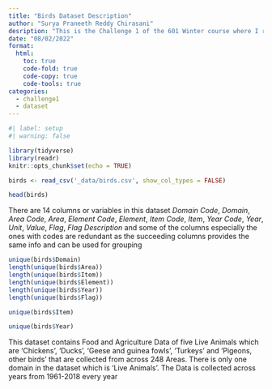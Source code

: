 ```yaml
---
title: "Birds Dataset Description"
author: "Surya Praneeth Reddy Chirasani"
desription: "This is the Challenge 1 of the 601 Winter course where I read in the data and describe the dataset"
date: "08/02/2022"
format:
  html:
    toc: true
    code-fold: true
    code-copy: true
    code-tools: true
categories:
  - challenge1
  - dataset
---
```


```r
#| label: setup
#| warning: false

library(tidyverse)
library(readr)
knitr::opts_chunk$set(echo = TRUE)
```

```r
birds <- read_csv('_data/birds.csv', show_col_types = FALSE)
```
```r
head(birds)
```
There are 14 columns or variables in this dataset *Domain Code*, *Domain*, *Area Code*, *Area*, *Element Code*, *Element*, *Item Code*, *Item*, *Year Code*, *Year*, *Unit*, *Value*, *Flag*, *Flag Description* and some of the columns especially the ones with codes are redundant as the succeeding columns provides the same info and can be used for grouping
 
```r
unique(birds$Domain)
length(unique(birds$Area))
length(unique(birds$Item))
length(unique(birds$Element))
length(unique(birds$Year))
length(unique(birds$Flag))
```
```r
unique(birds$Item)
```

```r
unique(birds$Year)
```

This dataset contains Food and Agriculture Data of five Live Animals which are 'Chickens', 'Ducks', 'Geese and guinea fowls', 'Turkeys' and 'Pigeons, other birds' that are collected from across 248 Areas. There is only one domain in the dataset which is 'Live Animals'. The Data is collected across years from 1961-2018 every year
